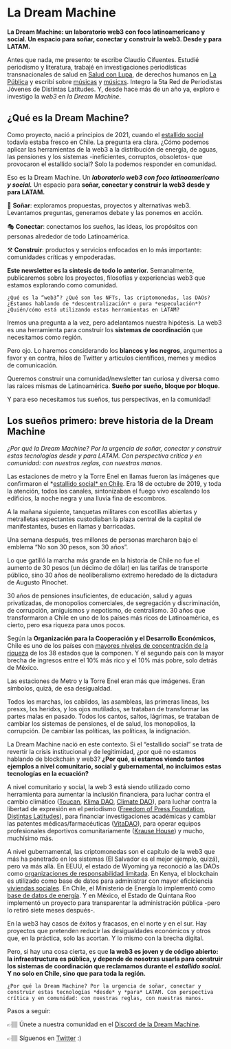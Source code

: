 # La Dream Machine

**La Dream Machine: un laboratorio web3 con foco latinoamericano y social. Un espacio para soñar, conectar y construir la web3. Desde y para LATAM.**

Antes que nada, me presento: te escribe Claudio Cifuentes. Estudié periodismo y literatura, trabajé en investigaciones periodísticas transnacionales de salud en [Salud con Lupa](https://saludconlupa.com/series/la-salud-en-la-mesa-del-poder/?utm_campaign=la%20dream%20machine&utm_medium=email&utm_source=Revue%20newsletter), de derechos humanos en [La Pública](https://lapublica.cl/investigacion/?utm_campaign=la%20dream%20machine&utm_medium=email&utm_source=Revue%20newsletter) y escribí sobre [músicas](https://raster-media.net/news/on-zeros-and-ones?utm_campaign=la%20dream%20machine&utm_medium=email&utm_source=Revue%20newsletter) y [músicxs](https://nacionelectrica.cl/2019/05/01/lars-from-mars-el-algo-ritmo-de-un-danes/?utm_campaign=la%20dream%20machine&utm_medium=email&utm_source=Revue%20newsletter). Integro la 5ta Red de Periodistas Jóvenes de Distintas Latitudes. Y, desde hace más de un año ya, exploro e investigo la *web3* en *la Dream Machine*.

## ¿Qué es la Dream Machine?

Como proyecto, nació a principios de 2021, cuando el [estallido social](https://es.wikipedia.org/wiki/Estallido_social?utm_campaign=la%20dream%20machine&utm_medium=email&utm_source=Revue%20newsletter) todavía estaba fresco en Chile. La pregunta era clara. ¿Cómo podemos aplicar las herramientas de la web3 a la distribución de energía, de aguas, las pensiones y los sistemas -ineficientes, corruptos, obsoletos- que provocaron el estallido social? Solo la podemos responder en comunidad.

Eso es la Dream Machine. Un ***laboratorio web3 con foco latinoamericano y social.*** Un espacio para **soñar, conectar y construir la web3 desde y para LATAM.**

💭 **Soñar**: exploramos propuestas, proyectos y alternativas web3. Levantamos preguntas, generamos debate y las ponemos en acción.

🎭 **Conectar**: conectamos los sueños, las ideas, los propósitos con personas alrededor de todo Latinoamérica.

⚒️ **Construir**: productos y servicios enfocados en lo más importante: comunidades críticas y empoderadas.

**Este newsletter es la síntesis de todo lo anterior.** Semanalmente, publicaremos sobre los proyectos, filosofías y experiencias web3 que estamos explorando como comunidad.

`¿Qué es la “web3”? ¿Qué son los NFTs, las criptomonedas, las DAOs? ¿Estamos hablando de *descentralización* o pura *especulación*? ¿Quién/cómo está utilizando estas herramientas en LATAM?`

Iremos una pregunta a la vez, pero adelantamos nuestra hipótesis. La web3 es una herramienta para construir los **sistemas de coordinación** que necesitamos como región.

Pero ojo. Lo haremos considerando los **blancos y los negros**, argumentos a favor y en contra, hilos de Twitter y artículos científicos, memes y medios de comunicación.

Queremos construir una comunidad/newsletter tan curiosa y diversa como las raíces mismas de Latinoamérica. **Sueño por sueño, bloque por bloque.**

Y para eso necesitamos tus sueños, tus perspectivas, en la comunidad!

## Los sueños primero: breve historia de la Dream Machine

_¿Por qué la Dream Machine? Por la urgencia de soñar, conectar y construir estas tecnologías desde y para LATAM. Con perspectiva crítica y en comunidad: con nuestras reglas, con nuestras manos._

Las estaciones de metro y la Torre Enel en llamas fueron las imágenes que confirmaron el *[estallido social* en Chile](https://www.revistadelauniversidad.mx/articles/fcb49b7a-d1ca-4d76-aa76-31461303a1e0/escenas-de-memoria?utm_campaign=la%20dream%20machine&utm_medium=email&utm_source=Revue%20newsletter). Era 18 de octubre de 2019, y toda la atención, todos los canales, sintonizaban el fuego vivo escalando los edificios, la noche negra y una lluvia fina de escombros.

A la mañana siguiente, tanquetas militares con escotillas abiertas y metralletas expectantes custodiaban la plaza central de la capital de manifestantes, buses en llamas y barricadas.

Una semana después, tres millones de personas marcharon bajo el emblema “No son 30 pesos, son 30 años”.

Lo que gatilló la marcha más grande en la historia de Chile no fue el aumento de 30 pesos (un décimo de dólar) en las tarifas de transporte público, sino 30 años de neoliberalismo extremo heredado de la dictadura de Augusto Pinochet.

30 años de pensiones insuficientes, de educación, salud y aguas privatizadas, de monopolios comerciales, de segregación y discriminación, de corrupción, amiguismos y nepotismo, de centralismo. 30 años que transformaron a Chile en uno de los países más ricos de Latinoamérica, es cierto, pero esa riqueza para unos pocos.

Según la **Organización para la Cooperación y el Desarrollo Económicos,** Chile es uno de los países con [mayores niveles de concentración de la riqueza](https://www.ciperchile.cl/2020/02/26/la-geografia-de-la-desigualdad-y-del-poder/?utm_campaign=la%20dream%20machine&utm_medium=email&utm_source=Revue%20newsletter) de los 38 estados que la componen. Y el segundo país con la mayor brecha de ingresos entre el 10% más rico y el 10% más pobre, solo detrás de México.

Las estaciones de Metro y la Torre Enel eran más que imágenes. Eran símbolos, quizá, de esa desigualdad.

Todos los marchas, los cabildos, las asambleas, las primeras líneas, lxs presxs, lxs heridxs, y los ojos mutilados, se trataban de transformar las partes malas en pasado. Todos los cantos, saltos, lágrimas, se trataban de cambiar los sistemas de pensiones, el de salud, los monopolios, la corrupción. De cambiar las políticas, las políticas, la indignación.

La Dream Machine nació en este contexto. Si el “estallido social” se trata de revertir la crisis institucional y de legitimidad, ¿por qué no estamos hablando de blockchain y web3? **¿Por qué, si estamos viendo tantos ejemplos a nivel comunitario, social y gubernamental, no incluimos estas tecnologías en la ecuación?**

A nivel comunitario y social, la web 3 está siendo utilizado como herramienta para aumentar la inclusión financiera, para luchar contra el cambio climático ([Toucan](https://toucan.earth/?utm_campaign=la%20dream%20machine&utm_medium=email&utm_source=Revue%20newsletter), [Klima DAO](https://www.klimadao.finance/?utm_campaign=la%20dream%20machine&utm_medium=email&utm_source=Revue%20newsletter), [Climate DAO](https://climatedao.xyz/?utm_campaign=la%20dream%20machine&utm_medium=email&utm_source=Revue%20newsletter)), para luchar contra la libertad de expresión en el periodismo ([Freedom of Press Foundation](https://freedom.press/news/historic-snowden-nft-auction-benefits-freedom-of-the-press-foundation/?utm_campaign=la%20dream%20machine&utm_medium=email&utm_source=Revue%20newsletter), [Distintas Latitudes](https://repartoslatam.distintaslatitudes.net/nft/?utm_campaign=la%20dream%20machine&utm_medium=email&utm_source=Revue%20newsletter)), para financiar investigaciones académicas y cambiar las patentes médicas/farmacéuticas ([VitaDAO](https://www.vitadao.com/?utm_campaign=la%20dream%20machine&utm_medium=email&utm_source=Revue%20newsletter)), para operar equipos profesionales deportivos comunitariamente ([Krause House](https://twitter.com/KrauseHouseDAO?utm_campaign=la%20dream%20machine&utm_medium=email&utm_source=Revue%20newsletter)) y mucho, muchísimo más.

A nivel gubernamental, las criptomonedas son el capítulo de la web3 que más ha penetrado en los sistemas (El Salvador es el mejor ejemplo, quizá), pero va más allá. En EEUU, el estado de Wyoming ya reconoció a las DAOs como [organizaciones de responsabilidad limitada](https://es.cointelegraph.com/news/wyoming-legally-recognizes-first-dao-in-the-united-states?utm_campaign=la%20dream%20machine&utm_medium=email&utm_source=Revue%20newsletter). En Kenya, el blockchain es utilizado como base de datos para administrar con mayor eficiciencia [viviendas sociales](https://medium.com/@AQOOM/blockchain-in-africa-affordable-housing-in-kenya-to-be-distributed-using-blockchain-a5c0126dd4a7?utm_campaign=la%20dream%20machine&utm_medium=email&utm_source=Revue%20newsletter). En Chile, el Ministerio de Energía lo implementó como [base de datos de energía](http://energiaabierta.cl/blockchain/como-funciona-nuestra-certificacion/?utm_campaign=la%20dream%20machine&utm_medium=email&utm_source=Revue%20newsletter). Y en México, el Estado de Quintana Roo implementó un proyecto para transparentar la administración pública -pero lo retiró siete meses después-.

En la web3 hay casos de éxitos y fracasos, en el norte y en el sur. Hay proyectos que pretenden reducir las desigualdades económicos y otros que, en la práctica, solo las acortan. Y lo mismo con la brecha digital.

Pero, si hay una cosa cierta, es que **la web3 es joven y de código abierto: la infraestructura es pública, y depende de nosotrxs usarla para construir los sistemas de coordinación que reclamamos durante el *estallido social.* Y no solo en Chile, sino que para toda la región.**

`¿Por qué la Dream Machine? Por la urgencia de soñar, conectar y construir estas tecnologías *desde* y *para* LATAM. Con perspectiva crítica y en comunidad: con nuestras reglas, con nuestras manos.`

Pasos a seguir:

👉🏽 Únete a nuestra comunidad en el [Discord de la Dream Machine](https://discord.gg/KnhC6prXDg?utm_campaign=la%20dream%20machine&utm_medium=email&utm_source=Revue%20newsletter).

👉🏽 Síguenos en [Twitter](https://twitter.com/Dmlab_?utm_campaign=la%20dream%20machine&utm_medium=email&utm_source=Revue%20newsletter) :)